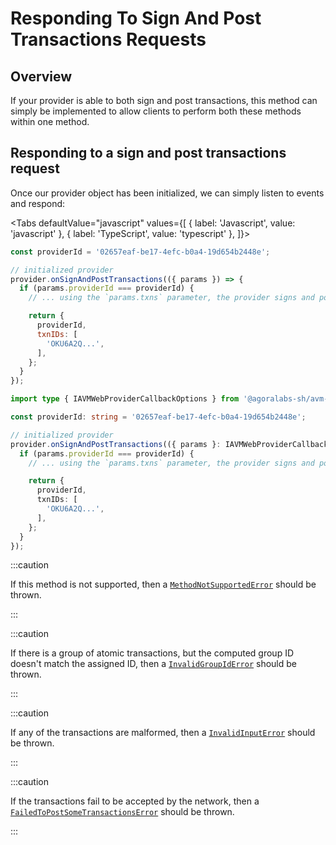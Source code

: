 
# Responding To Sign And Post Transactions Requests

<TOCInline
  maxHeadingLevel={4}
  toc={toc}
/>

## Overview

If your provider is able to both sign and post transactions, this method can simply be implemented to allow clients to perform both these methods within one method.

## Responding to a sign and post transactions request

Once our provider object has been initialized, we can simply listen to events and respond:

<Tabs
  defaultValue="javascript"
  values={[
    { label: 'Javascript', value: 'javascript' },
    { label: 'TypeScript', value: 'typescript' },
  ]}>
  <TabItem value="javascript">

```js
const providerId = '02657eaf-be17-4efc-b0a4-19d654b2448e';

// initialized provider
provider.onSignAndPostTransactions(({ params }) => {
  if (params.providerId === providerId) {
    // ... using the `params.txns` parameter, the provider signs and posts the transactions to the network and returns the transaction ids

    return {
      providerId,
      txnIDs: [
        'OKU6A2Q...',
      ],
    };
  }
});
```

  </TabItem>
  <TabItem value="typescript">

```typescript
import type { IAVMWebProviderCallbackOptions } from '@agoralabs-sh/avm-web-provider';

const providerId: string = '02657eaf-be17-4efc-b0a4-19d654b2448e';

// initialized provider
provider.onSignAndPostTransactions(({ params }: IAVMWebProviderCallbackOptions) => {
  if (params.providerId === providerId) {
    // ... using the `params.txns` parameter, the provider signs and posts the transactions to the network and returns the transaction ids

    return {
      providerId,
      txnIDs: [
        'OKU6A2Q...',
      ],
    };
  }
});
```

  </TabItem>
</Tabs>

:::caution

If this method is not supported, then a [`MethodNotSupportedError`](../../api-reference/errors#methodnotsupportederror) should be thrown.

:::

:::caution

If there is a group of atomic transactions, but the computed group ID doesn't match the assigned ID, then a [`InvalidGroupIdError`](../../api-reference/errors#invalidgroupiderror) should be thrown.

:::

:::caution

If any of the transactions are malformed, then a [`InvalidInputError`](../../api-reference/errors#invalidinputerror) should be thrown.

:::

:::caution

If the transactions fail to be accepted by the network, then a [`FailedToPostSomeTransactionsError`](../../api-reference/errors#failedtopostsometransactionserror) should be thrown.

:::
